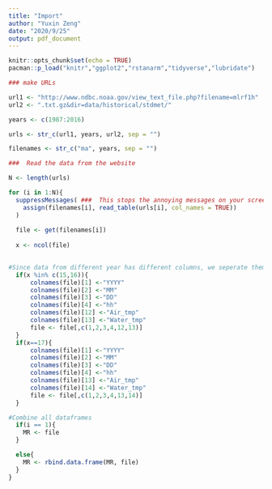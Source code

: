 ---
title: "Import"
author: "Yuxin Zeng"
date: "2020/9/25"
output: pdf_document
---

```{r setup, include=FALSE}
knitr::opts_chunk$set(echo = TRUE)
pacman::p_load("knitr","ggplot2","rstanarm","tidyverse","lubridate")
```


```{r}
### make URLs

url1 <- "http://www.ndbc.noaa.gov/view_text_file.php?filename=mlrf1h"
url2 <- ".txt.gz&dir=data/historical/stdmet/"

years <- c(1987:2016)

urls <- str_c(url1, years, url2, sep = "")

filenames <- str_c("ma", years, sep = "")

###  Read the data from the website

N <- length(urls)

for (i in 1:N){
  suppressMessages( ###  This stops the annoying messages on your screen.  Do this last.
    assign(filenames[i], read_table(urls[i], col_names = TRUE))
  )
  
  file <- get(filenames[i])
  
  x <- ncol(file)

  
#Since data from different year has different columns, we seperate them and only take the columns we want  
  if(x %in% c(15,16)){
      colnames(file)[1] <-"YYYY"
      colnames(file)[2] <-"MM"
      colnames(file)[3] <-"DD"
      colnames(file)[4] <-"hh"
      colnames(file)[12] <-"Air_tmp"
      colnames(file)[13] <-"Water_tmp"
      file <- file[,c(1,2,3,4,12,13)]
  }
  if(x==17){
      colnames(file)[1] <-"YYYY"
      colnames(file)[2] <-"MM"
      colnames(file)[3] <-"DD"
      colnames(file)[4] <-"hh"
      colnames(file)[13] <-"Air_tmp"
      colnames(file)[14] <-"Water_tmp"
      file <- file[,c(1,2,3,4,13,14)]
  }

#Combine all dataframes
  if(i == 1){
    MR <- file
  }

  else{
    MR <- rbind.data.frame(MR, file)
  }
}
```

